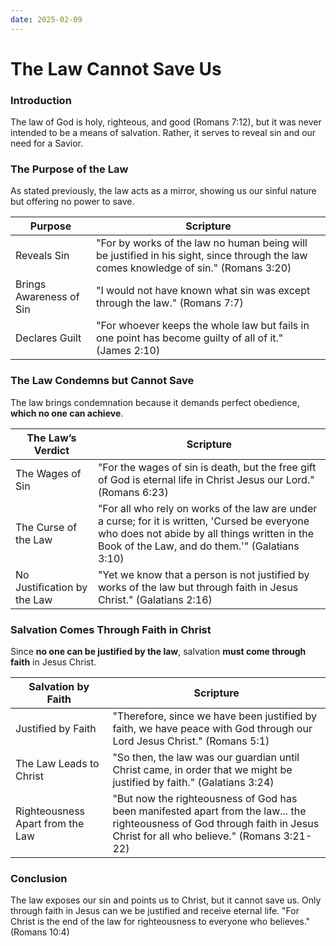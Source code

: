 ```yaml
---
date: 2025-02-09
---
```



# The Law Cannot Save Us

<CustomImage
  src="/img/the-law-is-a-mirror.png"
  alt="The Law is a Mirror"
  width="300px"
/>
<DateDisplay date="2025-02-09" />

### Introduction

The law of God is holy, righteous, and good (Romans 7:12), but it was never intended to be a means of salvation. Rather, it serves to reveal sin and our need for a Savior.

### The Purpose of the Law
As stated previously, the law acts as a mirror, showing us our sinful nature but offering no power to save.

| Purpose | Scripture |
|---------|-----------|
| Reveals Sin | "For by works of the law no human being will be justified in his sight, since through the law comes knowledge of sin." (Romans 3:20) |
| Brings Awareness of Sin | "I would not have known what sin was except through the law." (Romans 7:7) |
| Declares Guilt | "For whoever keeps the whole law but fails in one point has become guilty of all of it." (James 2:10) |

### The Law Condemns but Cannot Save
The law brings condemnation because it demands perfect obedience, **which no one can achieve**.

| The Law’s Verdict | Scripture |
|------------------|-----------|
| The Wages of Sin | "For the wages of sin is death, but the free gift of God is eternal life in Christ Jesus our Lord." (Romans 6:23) |
| The Curse of the Law | "For all who rely on works of the law are under a curse; for it is written, 'Cursed be everyone who does not abide by all things written in the Book of the Law, and do them.'" (Galatians 3:10) |
| No Justification by the Law | "Yet we know that a person is not justified by works of the law but through faith in Jesus Christ." (Galatians 2:16) |

### Salvation Comes Through Faith in Christ
Since **no one can be justified by the law**, salvation **must come through faith** in Jesus Christ.

| Salvation by Faith | Scripture |
|-------------------|-----------|
| Justified by Faith | "Therefore, since we have been justified by faith, we have peace with God through our Lord Jesus Christ." (Romans 5:1) |
| The Law Leads to Christ | "So then, the law was our guardian until Christ came, in order that we might be justified by faith." (Galatians 3:24) |
| Righteousness Apart from the Law | "But now the righteousness of God has been manifested apart from the law... the righteousness of God through faith in Jesus Christ for all who believe." (Romans 3:21-22) |

### Conclusion
The law exposes our sin and points us to Christ, but it cannot save us. Only through faith in Jesus can we be justified and receive eternal life. "For Christ is the end of the law for righteousness to everyone who believes." (Romans 10:4)

